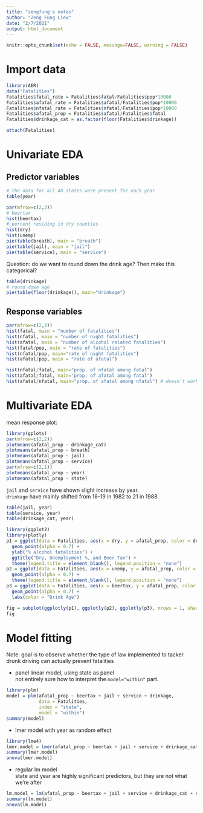 ```yaml
---
title: "zengfung's notes"
author: "Zeng Fung Liew"
date: "2/7/2021"
output: html_document
---
```


```r
knitr::opts_chunk$set(echo = FALSE, message=FALSE, warning = FALSE)
```

# Import data
```r
library(AER)
data("Fatalities")
Fatalities$fatal_rate = Fatalities$fatal/Fatalities$pop*10000
Fatalities$afatal_rate = Fatalities$afatal/Fatalities$pop*10000
Fatalities$nfatal_rate = Fatalities$nfatal/Fatalities$pop*10000
Fatalities$afatal_prop = Fatalities$afatal/Fatalities$fatal
Fatalities$drinkage_cat = as.factor(floor(Fatalities$drinkage))

attach(Fatalities)

```

# Univariate EDA
## Predictor variables
```r
# the data for all 48 states were present for each year
table(year)
```

```r
par(mfrow=c(2,3))
# beertax
hist(beertax)
# percent residing in dry counties
hist(dry)
hist(unemp)
pie(table(breath), main = "breath")
pie(table(jail), main = "jail")
pie(table(service), main = "service")
```

Question: do we want to round down the drink age? Then make this categorical?
```r
table(drinkage)
# round down age
pie(table(floor(drinkage)), main="drinkage")
```

## Response variables
```r
par(mfrow=c(2,3))
hist(fatal, main = "number of fatalities")
hist(nfatal, main = "number of night fatalities")
hist(afatal, main = "number of alcohol related fatalities")
hist(fatal/pop, main = "rate of fatalities")
hist(nfatal/pop, main="rate of night fatalities")
hist(afatal/pop, main = "rate of afatal")

hist(nfatal/fatal, main="prop. of nfatal among fatal")
hist(afatal/fatal, main="prop. of afatal among fatal")
hist(afatal/nfatal, main="prop. of afatal among nfatal") # doesn't work
```

# Multivariate EDA
mean response plot:

```r
library(gplots)
par(mfrow=c(2,2))
plotmeans(afatal_prop ~ drinkage_cat)
plotmeans(afatal_prop ~ breath)
plotmeans(afatal_prop ~ jail)
plotmeans(afatal_prop ~ service)
par(mfrow=c(2,1))
plotmeans(afatal_prop ~ year)
plotmeans(afatal_prop ~ state)
```

`jail` and `service` have shown slight increase by year. <br>
`drinkage` have mainly shifted from 18-19 in 1982 to 21 in 1988.
```r
table(jail, year)
table(service, year)
table(drinkage_cat, year)
```


```r
library(ggplot2)
library(plotly)
p1 = ggplot(data = Fatalities, aes(x = dry, y = afatal_prop, color = drinkage_cat, frame = year)) + 
  geom_point(alpha = 0.7) + 
  ylab("% alcohol fatalities") +
  ggtitle("Dry, Unemployment %, and Beer Tax") +
  theme(legend.title = element_blank(), legend.position = "none")
p2 = ggplot(data = Fatalities, aes(x = unemp, y = afatal_prop, color = drinkage_cat, frame = year)) + 
  geom_point(alpha = 0.7) + 
  theme(legend.title = element_blank(), legend.position = "none")
p3 = ggplot(data = Fatalities, aes(x = beertax, y = afatal_prop, color = drinkage_cat, frame = year)) +
  geom_point(alpha = 0.7) +
  labs(color = "Drink Age")

fig = subplot(ggplotly(p1), ggplotly(p2), ggplotly(p3), nrows = 1, shareY = TRUE)
fig 
```

# Model fitting
Note: goal is to observe whether the type of law implemented to tacker drunk driving can actually prevent fatalities

* panel linear model, using state as panel <br>
not entirely sure how to interpret the `model="within"` part.
```r
library(plm)
model = plm(afatal_prop ~ beertax + jail + service + drinkage,
            data = Fatalities,
            index = "state",
            model = "within")
summary(model)
```
* lmer model with year as random effect
```r
library(lme4)
lmer.model = lmer(afatal_prop ~ beertax + jail + service + drinkage_cat + (1|year))
summary(lmer.model)
anova(lmer.model)
```

* regular lm model <br>
state and year are highly significant predictors, but they are not what we're after

```r
lm.model = lm(afatal_prop ~ beertax + jail + service + drinkage_cat + state + year)
summary(lm.model)
anova(lm.model)
```
